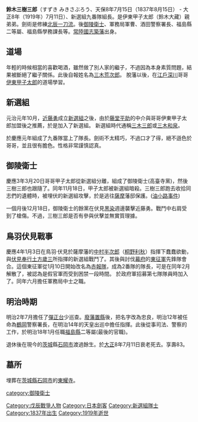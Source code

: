 '''鈴木三樹三郎'''（すずき みきさぶろう、天保8年7月15日（1837年8月15日） - 大正8年（1919年）7月11日）、新選組九番隊組長。是伊東甲子太郎（鈴木大藏）親弟弟。劍術是修練[[北辰一刀流|北辰一刀流]]。後[[御陵衛士|御陵衛士]]、軍務局軍曹、酒田警察署長、福島縣二等屬、福島縣學務課長等。[[常陸國|常陸國]][[志築藩|志築藩]]出身。

== 道場 ==
年輕的時候相當的喜歡喝酒，雖然做了別人家的繼子，不過因為本身素質問題，結果被斷絕了繼子關係。此後自報姓名為[[三木荒次郎|三木荒次郎]]。 脫藩以後，在[[江戶|江戶]][[深川|深川]]哥哥[[伊東甲子太郎|伊東甲子太郎]]的道場學習。

== 新選組 ==
元治元年10月，[[近藤勇|近藤勇]]成立[[新選組|新選組]]之後，由於[[藤堂平助|藤堂平助]]的中介與哥哥伊東甲子太郎加盟後之推薦，於是加入了新選組。 新選組時代通稱[[三木三郎|三木三郎]]或[[三木和泉|三木和泉]]。

於慶應元年組成了九番隊當上了隊長。劍術不太精巧，不過口才了得，絕不遜色於哥哥，並且很有膽色。性格非常謹慎認真。

== 御陵衛士 ==
慶應3年3月20日哥哥甲子太郎從新選組分離，組成了御陵衛士(高臺寺黨)，然後三樹三郎也跟隨了。同年11月18日，甲子太郎被新選組暗殺。三樹三郎跑去收拾同志們的遺體時，被埋伏的新選組攻擊，於是逃往[[薩摩|薩摩]]藩邸保護。([[油小路事件|油小路事件]])

一個月後12月18日，御陵衛士的餘黨在伏見[[黑染|黑染]]週邊襲擊近藤勇。戰鬥中右肩受到了槍傷。不過，三樹三郎是否有參與伏擊並無實質理據。

== 鳥羽伏見戰事 ==
慶應4年1月3日在鳥羽·伏見於薩摩藩的[[中村半次郎|中村半次郎]]（[[桐野利秋|桐野利秋]]）指揮下蠢蠢欲動，與[[伏見|伏見]][[奉行|奉行]][[土方歲三|土方歲三]]所指揮的新選組戰鬥了。其後與討伐[[幕府|幕府]]的[[東征軍|東征軍]]先鋒隊會合。這個東征軍從1月10日開始改名為[[赤報隊|赤報隊]]，成為2番隊的隊長，可是在同年2月解散了，被認為是假官軍而受到困禁一段時間。
於政府軍招募第七隊隊員時加入了。同年六月擔任軍務局中士之職。

== 明治時期 ==
明治2年7月擔任了[[彈正台|彈正台]]少巡查。[[廢藩置縣|廢藩置縣]]後，把名字改為忠良，明治12年被任命為[[鶴岡|鶴岡]]警察署長，在明治14年的天皇出巡中擔任指揮。此後從事司法、警察的工作，於明治18年1月任職[[福島縣|福島縣]]二等屬(最後的官職)。

退休後在現今的[[茨城縣|茨城]]縣[[石岡市|石岡市]]渡過餘生。於[[大正|大正]]8年7月11日衰老死去。享壽83。

== 墓所 ==
埋葬在[[茨城縣|茨城縣]][[石岡市|石岡市]]的[[東耀寺|東耀寺]]。

{{新選組}}

{{DEFAULTSORT:Harada Sanosuke}}

[[Category:戊辰戰爭人物|Category:戊辰戰爭人物]]
[[category:御陵衛士|category:御陵衛士]]
[[Category:日本劍客|Category:日本劍客]]
[[Category:新選組隊士|Category:新選組隊士]]
[[Category:1837年出生|Category:1837年出生]]
[[Category:1919年逝世|Category:1919年逝世]]